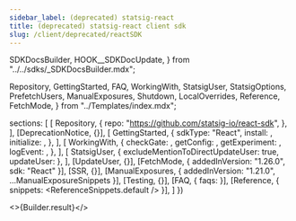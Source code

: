 ```yaml
---
sidebar_label: (deprecated) statsig-react
title: (deprecated) statsig-react client sdk
slug: /client/deprecated/reactSDK
---
```



  SDKDocsBuilder,
  HOOK__SDKDocUpdate,
} from "../../sdks/_SDKDocsBuilder.mdx";

  Repository,
  GettingStarted,
  FAQ,
  WorkingWith,
  StatsigUser,
  StatsigOptions,
  PrefetchUsers,
  ManualExposures,
  Shutdown,
  LocalOverrides,
  Reference,
  FetchMode,
} from "../Templates/index.mdx";




  sections: [
    [
      Repository,
      {
        repo: "https://github.com/statsig-io/react-sdk",
      },
    ],
    [DeprecationNotice, {}],
    [
      GettingStarted,
      {
        sdkType: "React",
        install: <Install />,
        initialize: <Initialize />,
      },
    ],
    [
      WorkingWith,
      {
        checkGate: <CheckGate />,
        getConfig: <GetConfig />,
        getExperiment: <GetExperiment />,
        logEvent: <LogEvent />,
      },
    ],
    [
      StatsigUser,
      { excludeMentionToDirectUpdateUser: true, updateUser: <InitUser /> },
    ],
    [UpdateUser, {}],
    [FetchMode, { addedInVersion: "1.26.0", sdk: "React" }],
    [SSR, {}],
    [ManualExposures, { addedInVersion: "1.21.0", ...ManualExposureSnippets }],
    [Testing, {}],
    [FAQ, { faqs: <MoreFAQs /> }],
    [Reference, { snippets: <ReferenceSnippets.default /> }],
  ]
})


<>{Builder.result}</>

